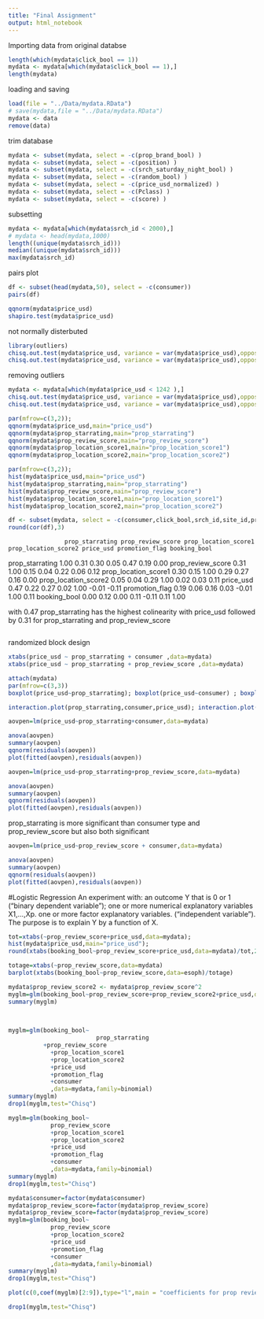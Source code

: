 ```yaml
---
title: "Final Assignment"
output: html_notebook
---
```


Importing data from original databse
```r
length(which(mydata$click_bool == 1))
mydata <- mydata[which(mydata$click_bool == 1),]
length(mydata)
```
loading and saving
```r




load(file = "../Data/mydata.RData")
# save(mydata,file = "../Data/mydata.RData")
mydata <- data
remove(data)
```

trim database
```r
mydata <- subset(mydata, select = -c(prop_brand_bool) )
mydata <- subset(mydata, select = -c(position) )
mydata <- subset(mydata, select = -c(srch_saturday_night_bool) )
mydata <- subset(mydata, select = -c(random_bool) )
mydata <- subset(mydata, select = -c(price_usd_normalized) )
mydata <- subset(mydata, select = -c(Pclass) )
mydata <- subset(mydata, select = -c(score) )

```

subsetting

```r

mydata <- mydata[which(mydata$srch_id < 2000),]
# mydata <- head(mydata,1000)
length((unique(mydata$srch_id)))
median((unique(mydata$srch_id)))
max(mydata$srch_id)
```
pairs plot
```r
df <- subset(head(mydata,50), select = -c(consumer))
pairs(df)
```

```r
qqnorm(mydata$price_usd)
shapiro.test(mydata$price_usd)
```
not normally disterbuted 

```r
library(outliers)
chisq.out.test(mydata$price_usd, variance = var(mydata$price_usd),opposite = TRUE)
chisq.out.test(mydata$price_usd, variance = var(mydata$price_usd),opposite = FALSE)
```

removing outliers
```r
mydata <- mydata[which(mydata$price_usd < 1242 ),] 
chisq.out.test(mydata$price_usd, variance = var(mydata$price_usd),opposite = TRUE)
chisq.out.test(mydata$price_usd, variance = var(mydata$price_usd),opposite = FALSE)
```


```r
par(mfrow=c(3,2));
qqnorm(mydata$price_usd,main="price_usd")
qqnorm(mydata$prop_starrating,main="prop_starrating")
qqnorm(mydata$prop_review_score,main="prop_review_score")
qqnorm(mydata$prop_location_score1,main="prop_location_score1")
qqnorm(mydata$prop_location_score2,main="prop_location_score2")
```
```r
par(mfrow=c(3,2));
hist(mydata$price_usd,main="price_usd")
hist(mydata$prop_starrating,main="prop_starrating")
hist(mydata$prop_review_score,main="prop_review_score")
hist(mydata$prop_location_score1,main="prop_location_score1")
hist(mydata$prop_location_score2,main="prop_location_score2")
```
```r
df <- subset(mydata, select = -c(consumer,click_bool,srch_id,site_id,prop_id))
round(cor(df),3)
```
                    prop_starrating prop_review_score prop_location_score1 prop_location_score2 price_usd promotion_flag booking_bool
prop_starrating                 1.00              0.31                 0.30                 0.05      0.47           0.19         0.00
prop_review_score               0.31              1.00                 0.15                 0.04      0.22           0.06         0.12
prop_location_score1            0.30              0.15                 1.00                 0.29      0.27           0.16         0.00
prop_location_score2            0.05              0.04                 0.29                 1.00      0.02           0.03         0.11
price_usd                       0.47              0.22                 0.27                 0.02      1.00          -0.01        -0.11
promotion_flag                  0.19              0.06                 0.16                 0.03     -0.01           1.00         0.11
booking_bool                    0.00              0.12                 0.00                 0.11     -0.11           0.11         1.00

with 0.47 prop_starrating  has the highest colinearity with price_usd followed by  0.31 for prop_starrating and prop_review_score 


```r

```
randomized block design
```r
xtabs(price_usd ~ prop_starrating + consumer ,data=mydata)
xtabs(price_usd ~ prop_starrating + prop_review_score ,data=mydata)
```

```r
attach(mydata)
par(mfrow=c(3,3))
boxplot(price_usd~prop_starrating); boxplot(price_usd~consumer) ; boxplot(price_usd~prop_review_score) 

interaction.plot(prop_starrating,consumer,price_usd); interaction.plot(consumer,prop_starrating,price_usd) ; interaction.plot(prop_review_score,prop_starrating,price_usd) 
```
```r
aovpen=lm(price_usd~prop_starrating+consumer,data=mydata)

anova(aovpen)
summary(aovpen)
qqnorm(residuals(aovpen))
plot(fitted(aovpen),residuals(aovpen))

```
```r
aovpen=lm(price_usd~prop_starrating+prop_review_score,data=mydata)

anova(aovpen)
summary(aovpen)
qqnorm(residuals(aovpen))
plot(fitted(aovpen),residuals(aovpen))

```

prop_starrating is more significant than consumer type and prop_review_score but also both significant 

```r

aovpen=lm(price_usd~prop_review_score + consumer,data=mydata)

anova(aovpen)
summary(aovpen)
qqnorm(residuals(aovpen))
plot(fitted(aovpen),residuals(aovpen))

```
#Logistic Regression
An experiment with:
an outcome Y that is 0 or 1 (“binary dependent variable”);
one or more numerical explanatory variables X1,...,Xp.
one or more factor explanatory variables. (“independent variable”).
The purpose is to explain Y by a function of X.

```r
tot=xtabs(~prop_review_score+price_usd,data=mydata); 
hist(mydata$price_usd,main="price_usd");
round(xtabs(booking_bool~prop_review_score+price_usd,data=mydata)/tot,2)

totage=xtabs(~prop_review_score,data=mydata)
barplot(xtabs(booking_bool~prop_review_score,data=esoph)/totage)

mydata$prop_review_score2 <- mydata$prop_review_score^2
myglm=glm(booking_bool~prop_review_score+prop_review_score2+price_usd,data=mydata,family=binomial)
summary(myglm)
 
 
```
```r
myglm=glm(booking_bool~
                         prop_starrating
          +prop_review_score
            +prop_location_score1
            +prop_location_score2
            +price_usd
            +promotion_flag
            +consumer
            ,data=mydata,family=binomial)
summary(myglm)
drop1(myglm,test="Chisq")
```

```r
myglm=glm(booking_bool~
            prop_review_score
            +prop_location_score1
            +prop_location_score2
            +price_usd
            +promotion_flag
            +consumer
            ,data=mydata,family=binomial)
summary(myglm)
drop1(myglm,test="Chisq")
```
```r
mydata$consumer=factor(mydata$consumer)
mydata$prop_review_score=factor(mydata$prop_review_score)
mydata$prop_review_score=factor(mydata$prop_review_score)
myglm=glm(booking_bool~
            prop_review_score
            +prop_location_score2
            +price_usd
            +promotion_flag
            +consumer
            ,data=mydata,family=binomial)
summary(myglm)
drop1(myglm,test="Chisq")
```
```r

plot(c(0,coef(myglm)[2:9]),type="l",main = "coefficients for prop reviews 1 to 5 with 0.5 steps" )
```
```r
drop1(myglm,test="Chisq")
```

